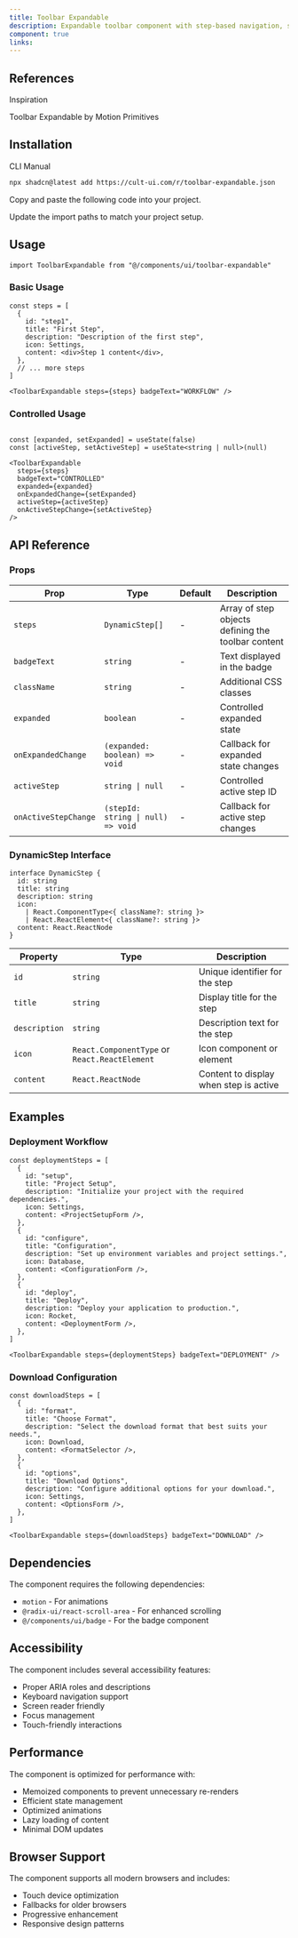 ```yaml
---
title: Toolbar Expandable
description: Expandable toolbar component with step-based navigation, smooth animations, and enhanced scrolling
component: true
links:
---
```


<ComponentPreview
  name="toolbar-expandable-demo"
  className="[&_.preview>[data-orientation=vertical]]:sm:max-w-[70%]"
  description="All variations"
/>

## References

<Citations>
  <p className="font-medium text-primary">Inspiration</p>
  <CitationList>
    <CitationItem>
      <CitationLink
        href="https://motion-primitives.com/docs/toolbar-expandable"
        target="_blank"
        rel="noopener noreferrer"
      >
        Toolbar Expandable by Motion Primitives
      </CitationLink>
    </CitationItem>
  </CitationList>
</Citations>

## Installation

<CodeTabs>

<TabsList>
  <TabsTrigger value="cli">CLI</TabsTrigger>
  <TabsTrigger value="manual">Manual</TabsTrigger>
</TabsList>

<TabsContent value="cli">

```bash
npx shadcn@latest add https://cult-ui.com/r/toolbar-expandable.json
```

</TabsContent>

<TabsContent value="manual">

<Steps>

<Step>Copy and paste the following code into your project.</Step>

<ComponentSource name="toolbar-expandable" />

<Step>Update the import paths to match your project setup.</Step>

</Steps>

</TabsContent>

</CodeTabs>

## Usage

```tsx
import ToolbarExpandable from "@/components/ui/toolbar-expandable"
```

### Basic Usage

```tsx
const steps = [
  {
    id: "step1",
    title: "First Step",
    description: "Description of the first step",
    icon: Settings,
    content: <div>Step 1 content</div>,
  },
  // ... more steps
]

<ToolbarExpandable steps={steps} badgeText="WORKFLOW" />
```

### Controlled Usage

```tsx

const [expanded, setExpanded] = useState(false)
const [activeStep, setActiveStep] = useState<string | null>(null)

<ToolbarExpandable
  steps={steps}
  badgeText="CONTROLLED"
  expanded={expanded}
  onExpandedChange={setExpanded}
  activeStep={activeStep}
  onActiveStepChange={setActiveStep}
/>
```

## API Reference

### Props

| Prop                 | Type                               | Default | Description                                        |
| -------------------- | ---------------------------------- | ------- | -------------------------------------------------- |
| `steps`              | `DynamicStep[]`                    | -       | Array of step objects defining the toolbar content |
| `badgeText`          | `string`                           | -       | Text displayed in the badge                        |
| `className`          | `string`                           | -       | Additional CSS classes                             |
| `expanded`           | `boolean`                          | -       | Controlled expanded state                          |
| `onExpandedChange`   | `(expanded: boolean) => void`      | -       | Callback for expanded state changes                |
| `activeStep`         | `string \| null`                   | -       | Controlled active step ID                          |
| `onActiveStepChange` | `(stepId: string \| null) => void` | -       | Callback for active step changes                   |

### DynamicStep Interface

```tsx
interface DynamicStep {
  id: string
  title: string
  description: string
  icon:
    | React.ComponentType<{ className?: string }>
    | React.ReactElement<{ className?: string }>
  content: React.ReactNode
}
```

| Property      | Type                                          | Description                            |
| ------------- | --------------------------------------------- | -------------------------------------- |
| `id`          | `string`                                      | Unique identifier for the step         |
| `title`       | `string`                                      | Display title for the step             |
| `description` | `string`                                      | Description text for the step          |
| `icon`        | `React.ComponentType` or `React.ReactElement` | Icon component or element              |
| `content`     | `React.ReactNode`                             | Content to display when step is active |

## Examples

### Deployment Workflow

```tsx
const deploymentSteps = [
  {
    id: "setup",
    title: "Project Setup",
    description: "Initialize your project with the required dependencies.",
    icon: Settings,
    content: <ProjectSetupForm />,
  },
  {
    id: "configure",
    title: "Configuration",
    description: "Set up environment variables and project settings.",
    icon: Database,
    content: <ConfigurationForm />,
  },
  {
    id: "deploy",
    title: "Deploy",
    description: "Deploy your application to production.",
    icon: Rocket,
    content: <DeploymentForm />,
  },
]

<ToolbarExpandable steps={deploymentSteps} badgeText="DEPLOYMENT" />
```

### Download Configuration

```tsx
const downloadSteps = [
  {
    id: "format",
    title: "Choose Format",
    description: "Select the download format that best suits your needs.",
    icon: Download,
    content: <FormatSelector />,
  },
  {
    id: "options",
    title: "Download Options",
    description: "Configure additional options for your download.",
    icon: Settings,
    content: <OptionsForm />,
  },
]

<ToolbarExpandable steps={downloadSteps} badgeText="DOWNLOAD" />
```

## Dependencies

The component requires the following dependencies:

- `motion` - For animations
- `@radix-ui/react-scroll-area` - For enhanced scrolling
- `@/components/ui/badge` - For the badge component

## Accessibility

The component includes several accessibility features:

- Proper ARIA roles and descriptions
- Keyboard navigation support
- Screen reader friendly
- Focus management
- Touch-friendly interactions

## Performance

The component is optimized for performance with:

- Memoized components to prevent unnecessary re-renders
- Efficient state management
- Optimized animations
- Lazy loading of content
- Minimal DOM updates

## Browser Support

The component supports all modern browsers and includes:

- Touch device optimization
- Fallbacks for older browsers
- Progressive enhancement
- Responsive design patterns
